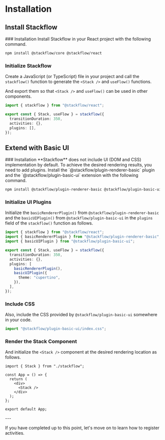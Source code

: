 
# Installation

## Install Stackflow
<Steps>
### Installation
Install Stackflow in your React project with the following command.

```sh npm2yarn
npm install @stackflow/core @stackflow/react
```

### Initialize Stackflow
Create a JavaScript (or TypeScript) file in your project and call the `stackflow()` function to generate the `<Stack />` and `useFlow()` functions.

And export them so that `<Stack />` and `useFlow()` can be used in other components.

```typescript showLineNumbers filename="stackflow.ts" copy
import { stackflow } from "@stackflow/react";

export const { Stack, useFlow } = stackflow({
  transitionDuration: 350,
  activities: {},
  plugins: [],
});
```
</Steps>

## Extend with Basic UI

<Steps>
### Installation
**Stackflow** does not include UI (DOM and CSS) implementation by default. To achieve the desired rendering results, you need to add plugins. Install the `@stackflow/plugin-renderer-basic` plugin and the `@stackflow/plugin-basic-ui` extension with the following command.

```sh npm2yarn
npm install @stackflow/plugin-renderer-basic @stackflow/plugin-basic-ui
```

### Initialize UI Plugins
Initialize the `basicRendererPlugin()` from `@stackflow/plugin-renderer-basic` and the `basicUIPlugin()` from `@stackflow/plugin-basic-ui` in the `plugins` field of the `stackflow()` function as follows.

```typescript showLineNumbers filename="stackflow.ts" copy {8-13}
import { stackflow } from "@stackflow/react";
import { basicRendererPlugin } from "@stackflow/plugin-renderer-basic";
import { basicUIPlugin } from "@stackflow/plugin-basic-ui";

export const { Stack, useFlow } = stackflow({
  transitionDuration: 350,
  activities: {},
  plugins: [
    basicRendererPlugin(),
    basicUIPlugin({
      theme: "cupertino",
    }),
  ],
});
```

### Include CSS
Also, include the CSS provided by `@stackflow/plugin-basic-ui` somewhere in your code.

```typescript copy
import "@stackflow/plugin-basic-ui/index.css";
```

### Render the Stack Component
And initialize the `<Stack />` component at the desired rendering location as follows.

```tsx showLineNumbers filename="App.tsx" copy
import { Stack } from "./stackflow";

const App = () => {
  return (
    <div>
      <Stack />
    </div>
  );
};

export default App;
```
</Steps>
---

If you have completed up to this point, let's move on to learn how to register activities.
